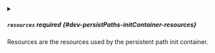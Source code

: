 


<details className="config-field" data-expandable="true">
<summary>

##### `resources` <span className="config-field-required" data-required="false">required</span> <span className="config-field-type"></span> <span className="config-field-default"></span> <span className="config-field-enum"></span> {#dev-persistPaths-initContainer-resources}

Resources are the resources used by the persistent path init container.

</summary>

<PartialResourcesreference />


</details>
